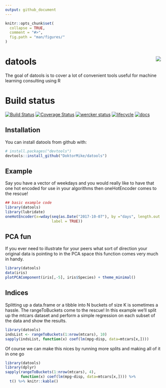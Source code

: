 ```yaml
---
output: github_document
---
```


<!-- README.md is generated from README.Rmd. Please edit that file -->

```r
knitr::opts_chunk$set(
  collapse = TRUE,
  comment = "#>",
  fig.path = "man/figures/"
)
```

# datools <img src="man/figures/logo.png" align="right" />

The goal of datools is to cover a lot of convenient tools useful for machine learning consulting using R

# Build status

[![Build Status](https://travis-ci.org/DoktorMike/datools.svg?branch=master)](https://travis-ci.org/DoktorMike/datools)
[![Coverage Status](https://img.shields.io/codecov/c/github/DoktorMike/datools/master.svg)](https://codecov.io/github/DoktorMike/datools?branch=master)
[![wercker status](https://app.wercker.com/status/82dcdeafb5fae145580366ca3f95fc6d/s/master "wercker status")](https://app.wercker.com/project/byKey/82dcdeafb5fae145580366ca3f95fc6d)
[![lifecycle](https://img.shields.io/badge/lifecycle-maturing-blue.svg)](https://www.tidyverse.org/lifecycle/#maturing)
[![docs](https://img.shields.io/badge/docs-latest-blue.svg)](https://doktormike.github.io/datools)

## Installation

You can install datools from github with:

```r
# install.packages("devtools")
devtools::install_github("DoktorMike/datools")
```

## Example

Say you have a vector of weekdays and you would really like to have that one hot encoded for use in your algorithms then oneHotEncoder comes to the rescue!

```r
## basic example code
library(datools)
library(lubridate)
oneHotEncoder(x=wday(seq(as.Date("2017-10-07"), by ="days", length.out = 10), 
                     label = TRUE))
```

## PCA fun

If you ever need to illustrate for your peers what sort of direction your original data is pointing to in the PCA space this function comes very much in handy.

```r
library(datools)
data(iris)
plotPCAComponent(iris[,-5], iris$Species) + theme_minimal()
```

## Indices

Splitting up a data.frame or a tibble into N buckets of size K is sometimes a hassle. The rangeToBuckets come to the rescue! In this example we'll split up the mtcars dataset and perform a simple regression on each subset of the data and show the results.

```r
library(datools)
indsList <- rangeToBuckets(1:nrow(mtcars), 10)
sapply(indsList, function(x) coef(lm(mpg~disp, data=mtcars[x,])))
```

Of course we can make this nices by running more splits and making all of it in one go

```r
library(datools)
library(dplyr)
sapply(rangeToBuckets(1:nrow(mtcars), 4), 
       function(x) coef(lm(mpg~disp, data=mtcars[x,]))) %>% 
  t() %>% knitr::kable()
```


